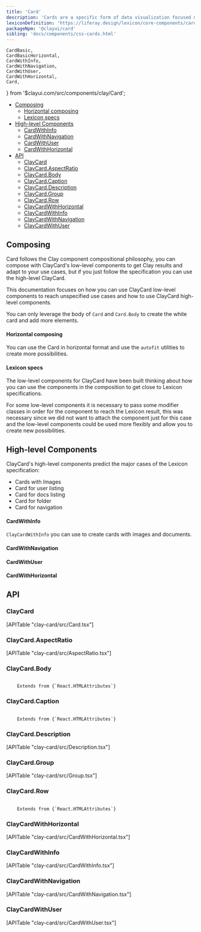 ```yaml
---
title: 'Card'
description: 'Cards are a specific form of data visualization focused mainly on displaying images.'
lexiconDefinition: 'https://liferay.design/lexicon/core-components/cards/'
packageNpm: '@clayui/card'
sibling: 'docs/components/css-cards.html'
---
```


	CardBasic,
	CardBasicHorizontal,
	CardWithInfo,
	CardWithNavigation,
	CardWithUser,
	CardWithHorizontal,
	Card,
} from '$clayui.com/src/components/clay/Card';

<div class="nav-toc-absolute">
<div class="nav-toc">

-   [Composing](#composing)
    -   [Horizontal composing](#horizontal-composing)
    -   [Lexicon specs](#lexicon-specs)
-   [High-level Components](#high-level-components)
    -   [CardWithInfo](#cardwithinfo)
    -   [CardWithNavigation](#cardwithnavigation)
    -   [CardWithUser](#cardwithuser)
    -   [CardWithHorizontal](#cardwithhorizontal)
-   [API](#api)
    -   [ClayCard](#claycard)
    -   [ClayCard.AspectRatio](#claycard.aspectratio)
    -   [ClayCard.Body](#claycard.body)
    -   [ClayCard.Caption](#claycard.caption)
    -   [ClayCard.Description](#claycard.description)
    -   [ClayCard.Group](#claycard.group)
    -   [ClayCard.Row](#claycard.row)
    -   [ClayCardWithHorizontal](#claycardwithhorizontal)
    -   [ClayCardWithInfo](#claycardwithinfo)
    -   [ClayCardWithNavigation](#claycardwithnavigation)
    -   [ClayCardWithUser](#claycardwithuser)

</div>
</div>

## Composing

Card follows the Clay component compositional philosophy, you can compose with ClayCard's low-level components to get Clay results and adapt to your use cases, but if you just follow the specification you can use the high-level ClayCard.

This documentation focuses on how you can use ClayCard low-level components to reach unspecified use cases and how to use ClayCard high-level components.

You can only leverage the body of `Card` and `Card.Body` to create the white card and add more elements.

<CardBasic />

#### Horizontal composing

You can use the Card in horizontal format and use the `autofit` utilities to create more possibilities.

<CardBasicHorizontal />

#### Lexicon specs

The low-level components for ClayCard have been built thinking about how you can use the components in the composition to get close to Lexicon specifications.

For some low-level components it is necessary to pass some modifier classes in order for the component to reach the Lexicon result, this was necessary since we did not want to attach the component just for this case and the low-level components could be used more flexibly and allow you to create new possibilities.

<Card />

## High-level Components

ClayCard's high-level components predict the major cases of the Lexicon specification:

-   Cards with Images
-   Card for user listing
-   Card for docs listing
-   Card for folder
-   Card for navigation

#### CardWithInfo

`ClayCardWithInfo` you can use to create cards with images and documents.

<CardWithInfo />

#### CardWithNavigation

<CardWithNavigation />

#### CardWithUser

<CardWithUser />

#### CardWithHorizontal

<CardWithHorizontal />

## API

### ClayCard

<div>[APITable "clay-card/src/Card.tsx"]</div>

### ClayCard.AspectRatio

<div>[APITable "clay-card/src/AspectRatio.tsx"]</div>

### ClayCard.Body

<code class="list-api-item-type">
	Extends from {`React.HTMLAttributes<HTMLDivElement>`}
</code>

### ClayCard.Caption

<code class="list-api-item-type">
	Extends from {`React.HTMLAttributes<HTMLDivElement | HTMLSpanElement>`}
</code>

### ClayCard.Description

<div>[APITable "clay-card/src/Description.tsx"]</div>

### ClayCard.Group

<div>[APITable "clay-card/src/Group.tsx"]</div>

### ClayCard.Row

<code class="list-api-item-type">
	Extends from {`React.HTMLAttributes<HTMLDivElement>`}
</code>

### ClayCardWithHorizontal

<div>[APITable "clay-card/src/CardWithHorizontal.tsx"]</div>

### ClayCardWithInfo

<div>[APITable "clay-card/src/CardWithInfo.tsx"]</div>

### ClayCardWithNavigation

<div>[APITable "clay-card/src/CardWithNavigation.tsx"]</div>

### ClayCardWithUser

<div>[APITable "clay-card/src/CardWithUser.tsx"]</div>
